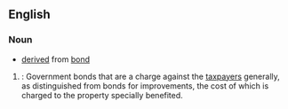 ==English==

===Noun===
{{en-noun|bonds for general purposes}}

* [[derived]] from [[bond]]

# {{context|legal}}: Government bonds that are a charge against the [[taxpayers]] generally, as distinguished from bonds for improvements, the cost of which is charged to the property specially benefited.